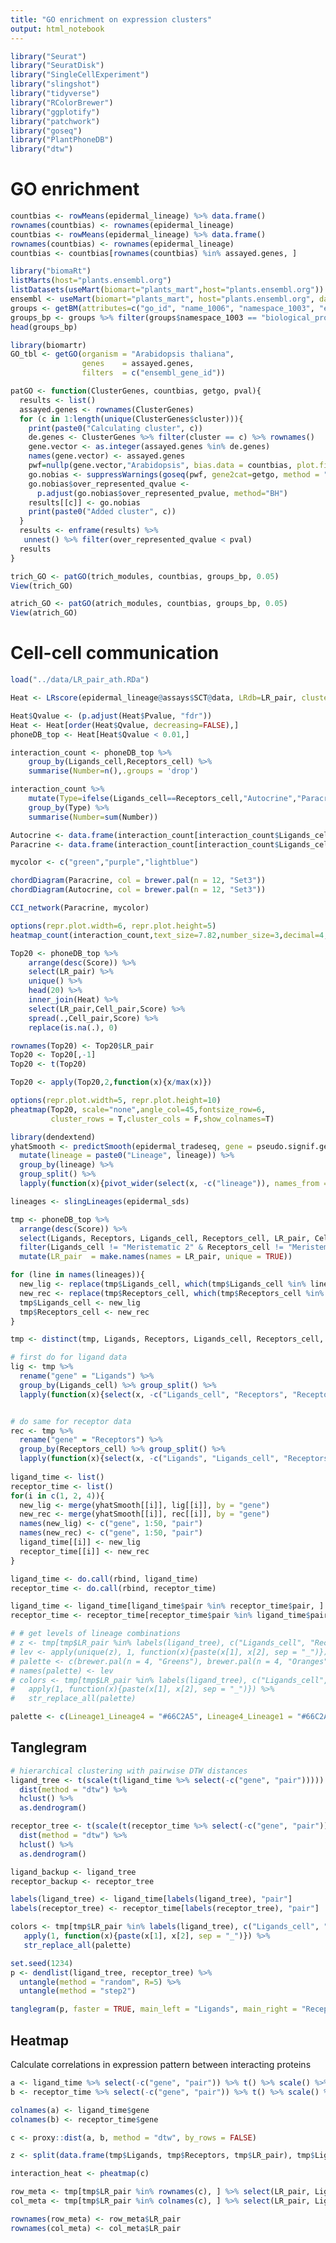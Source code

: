 ```yaml
---
title: "GO enrichment on expression clusters"
output: html_notebook
---
```


```r
library("Seurat")
library("SeuratDisk")
library("SingleCellExperiment")
library("slingshot")
library("tidyverse")
library("RColorBrewer")
library("ggplotify")
library("patchwork")
library("goseq")
library("PlantPhoneDB")
library("dtw")
```

# GO enrichment


```r
countbias <- rowMeans(epidermal_lineage) %>% data.frame()
rownames(countbias) <- rownames(epidermal_lineage)
countbias <- rowMeans(epidermal_lineage) %>% data.frame()
rownames(countbias) <- rownames(epidermal_lineage)
countbias <- countbias[rownames(countbias) %in% assayed.genes, ]
```


```r
library("biomaRt")
listMarts(host="plants.ensembl.org")
listDatasets(useMart(biomart="plants_mart",host="plants.ensembl.org"))
ensembl <- useMart(biomart="plants_mart", host="plants.ensembl.org", dataset = "athaliana_eg_gene")
groups <- getBM(attributes=c("go_id", "name_1006", "namespace_1003", "ensembl_gene_id"), filters="ensembl_gene_id",value=assayed.genes,mart=ensembl)
groups_bp <- groups %>% filter(groups$namespace_1003 == "biological_process")
head(groups_bp)
```


```r
library(biomartr)
GO_tbl <- getGO(organism = "Arabidopsis thaliana", 
                genes    = assayed.genes,
                filters  = c("ensembl_gene_id"))

```


```r
patGO <- function(ClusterGenes, countbias, getgo, pval){
  results <- list()
  assayed.genes <- rownames(ClusterGenes)
  for (c in 1:length(unique(ClusterGenes$cluster))){
    print(paste0("Calculating cluster", c))
    de.genes <- ClusterGenes %>% filter(cluster == c) %>% rownames()
    gene.vector <- as.integer(assayed.genes %in% de.genes)
    names(gene.vector) <- assayed.genes
    pwf=nullp(gene.vector,"Arabidopsis", bias.data = countbias, plot.fit = F)
    go.nobias <- suppressWarnings(goseq(pwf, gene2cat=getgo, method = "Hypergeometric"))
    go.nobias$over_represented_qvalue <- 
      p.adjust(go.nobias$over_represented_pvalue, method="BH")
    results[[c]] <- go.nobias
    print(paste0("Added cluster", c))
  }
  results <- enframe(results) %>%
   unnest() %>% filter(over_represented_qvalue < pval)
  results
}

trich_GO <- patGO(trich_modules, countbias, groups_bp, 0.05)
View(trich_GO)

atrich_GO <- patGO(atrich_modules, countbias, groups_bp, 0.05)
View(atrich_GO)
```

# Cell-cell communication

```r
load("../data/LR_pair_ath.RDa")

Heat <- LRscore(epidermal_lineage@assays$SCT@data, LRdb=LR_pair, cluster = Idents(epidermal_lineage), min.pct = 0.1,iterations=100, method='Average')
```

```r
Heat$Qvalue <- (p.adjust(Heat$Pvalue, "fdr"))
Heat <- Heat[order(Heat$Qvalue, decreasing=FALSE),]
phoneDB_top <- Heat[Heat$Qvalue < 0.01,]
```


```r
interaction_count <- phoneDB_top %>%
    group_by(Ligands_cell,Receptors_cell) %>%
    summarise(Number=n(),.groups = 'drop')
```

```r
interaction_count %>%
    mutate(Type=ifelse(Ligands_cell==Receptors_cell,"Autocrine","Paracrine")) %>%
    group_by(Type) %>%
    summarise(Number=sum(Number))
```

```r
Autocrine <- data.frame(interaction_count[interaction_count$Ligands_cell==interaction_count$Receptors_cell,])
Paracrine <- data.frame(interaction_count[interaction_count$Ligands_cell!=interaction_count$Receptors_cell,])
```

```r
mycolor <- c("green","purple","lightblue")
```

```r
chordDiagram(Paracrine, col = brewer.pal(n = 12, "Set3"))
chordDiagram(Autocrine, col = brewer.pal(n = 12, "Set3"))
```

```r
CCI_network(Paracrine, mycolor)
```

```r
options(repr.plot.width=6, repr.plot.height=5)
heatmap_count(interaction_count,text_size=7.82,number_size=3,decimal=4,title="")
```

```r
Top20 <- phoneDB_top %>%
    arrange(desc(Score)) %>%
    select(LR_pair) %>%
    unique() %>%
    head(20) %>%
    inner_join(Heat) %>%
    select(LR_pair,Cell_pair,Score) %>%
    spread(.,Cell_pair,Score) %>%
    replace(is.na(.), 0)
```

```r
rownames(Top20) <- Top20$LR_pair
Top20 <- Top20[,-1]
Top20 <- t(Top20)
```

```r
Top20 <- apply(Top20,2,function(x){x/max(x)})
```

```r
options(repr.plot.width=5, repr.plot.height=10)
pheatmap(Top20, scale="none",angle_col=45,fontsize_row=6,
         cluster_rows = T,cluster_cols = F,show_colnames=T)
```

```r
library(dendextend)
yhatSmooth <- predictSmooth(epidermal_tradeseq, gene = pseudo.signif.genes, nPoints = 50, tidy = TRUE) %>%
  mutate(lineage = paste0("Lineage", lineage)) %>%
  group_by(lineage) %>%
  group_split() %>%
  lapply(function(x){pivot_wider(select(x, -c("lineage")), names_from = "time", values_from = "yhat")})

lineages <- slingLineages(epidermal_sds)

tmp <- phoneDB_top %>% 
  arrange(desc(Score)) %>% 
  select(Ligands, Receptors, Ligands_cell, Receptors_cell, LR_pair, Cell_pair) %>% 
  filter(Ligands_cell != "Meristematic 2" & Receptors_cell != "Meristematic 2") %>% filter(Ligands_cell != Receptors_cell) %>%
  mutate(LR_pair  = make.names(names = LR_pair, unique = TRUE))

for (line in names(lineages)){
  new_lig <- replace(tmp$Ligands_cell, which(tmp$Ligands_cell %in% lineages[[line]]), line)
  new_rec <- replace(tmp$Receptors_cell, which(tmp$Receptors_cell %in% lineages[[line]]), line)
  tmp$Ligands_cell <- new_lig
  tmp$Receptors_cell <- new_rec
}

tmp <- distinct(tmp, Ligands, Receptors, Ligands_cell, Receptors_cell, .keep_all = TRUE)

# first do for ligand data
lig <- tmp %>% 
  rename("gene" = "Ligands") %>%
  group_by(Ligands_cell) %>% group_split() %>% 
  lapply(function(x){select(x, -c("Ligands_cell", "Receptors", "Receptors_cell", "Cell_pair"))})


# do same for receptor data
rec <- tmp %>% 
  rename("gene" = "Receptors") %>%
  group_by(Receptors_cell) %>% group_split() %>% 
  lapply(function(x){select(x, -c("Ligands", "Ligands_cell", "Receptors_cell", "Cell_pair"))})
  
ligand_time <- list()
receptor_time <- list()
for(i in c(1, 2, 4)){
  new_lig <- merge(yhatSmooth[[i]], lig[[i]], by = "gene")
  new_rec <- merge(yhatSmooth[[i]], rec[[i]], by = "gene")
  names(new_lig) <- c("gene", 1:50, "pair")
  names(new_rec) <- c("gene", 1:50, "pair")
  ligand_time[[i]] <- new_lig 
  receptor_time[[i]] <- new_rec
}

ligand_time <- do.call(rbind, ligand_time)
receptor_time <- do.call(rbind, receptor_time)

ligand_time <- ligand_time[ligand_time$pair %in% receptor_time$pair, ]
receptor_time <- receptor_time[receptor_time$pair %in% ligand_time$pair, ]
```

```r
# # get levels of lineage combinations
# z <- tmp[tmp$LR_pair %in% labels(ligand_tree), c("Ligands_cell", "Receptors_cell")]
# lev <- apply(unique(z), 1, function(x){paste(x[1], x[2], sep = "_")})
# palette <- c(brewer.pal(n = 4, "Greens"), brewer.pal(n = 4, "Oranges"), brewer.pal(n = 4, "Blues"), brewer.pal(n = 4, "PuRd"))
# names(palette) <- lev
# colors <- tmp[tmp$LR_pair %in% labels(ligand_tree), c("Ligands_cell", "Receptors_cell")] %>%
#   apply(1, function(x){paste(x[1], x[2], sep = "_")}) %>%
#   str_replace_all(palette)
```

```r
palette <- c(Lineage1_Lineage4 = "#66C2A5", Lineage4_Lineage1 = "#66C2A5", Lineage1_Lineage3 = "#D3D3D3", Lineage3_Lineage1 = "#D3D3D3", Lineage1_Lineage2 = "#8DA0CB", Lineage2_Lineage1 = "#8DA0CB", Lineage2_Lineage4 = "#E78AC3", Lineage4_Lineage2 = "#E78AC3", Lineage1_Lineage1 = "#A6D854", Lineage2_Lineage3 = "#D3D3D3", Lineage3_Lineage2 = "#D3D3D3", Lineage3_Lineage4 = "#D3D3D3", Lineage4_Lineage3 = "#D3D3D3")
```

## Tanglegram

```r
# hierarchical clustering with pairwise DTW distances
ligand_tree <- t(scale(t(ligand_time %>% select(-c("gene", "pair"))))) %>% 
  dist(method = "dtw") %>% 
  hclust() %>% 
  as.dendrogram()

receptor_tree <- t(scale(t(receptor_time %>% select(-c("gene", "pair"))))) %>% 
  dist(method = "dtw") %>% 
  hclust() %>% 
  as.dendrogram()

ligand_backup <- ligand_tree
receptor_backup <- receptor_tree
```


```r
labels(ligand_tree) <- ligand_time[labels(ligand_tree), "pair"]
labels(receptor_tree) <- receptor_time[labels(receptor_tree), "pair"]

colors <- tmp[tmp$LR_pair %in% labels(ligand_tree), c("Ligands_cell", "Receptors_cell")] %>%
   apply(1, function(x){paste(x[1], x[2], sep = "_")}) %>%
   str_replace_all(palette)

set.seed(1234)
p <- dendlist(ligand_tree, receptor_tree) %>% 
  untangle(method = "random", R=5) %>%
  untangle(method = "step2")

tanglegram(p, faster = TRUE, main_left = "Ligands", main_right = "Receptors", lwd=1, color = colors, common_subtrees_color_branches=TRUE)
```

## Heatmap

Calculate correlations in expression pattern between interacting proteins

```r
a <- ligand_time %>% select(-c("gene", "pair")) %>% t() %>% scale() %>% data.frame()
b <- receptor_time %>% select(-c("gene", "pair")) %>% t() %>% scale() %>% data.frame()

colnames(a) <- ligand_time$gene
colnames(b) <- receptor_time$gene

c <- proxy::dist(a, b, method = "dtw", by_rows = FALSE)

z <- split(data.frame(tmp$Ligands, tmp$Receptors, tmp$LR_pair), tmp$Ligands) %>% lapply(function(x){x$tmp.Receptors})

interaction_heat <- pheatmap(c)
```

```r
row_meta <- tmp[tmp$LR_pair %in% rownames(c), ] %>% select(LR_pair, Ligands_cell, Receptors_cell) %>% mutate(new = paste0(Ligands_cell, Receptors_cell)) %>% select(new, LR_pair)
col_meta <- tmp[tmp$LR_pair %in% colnames(c), ] %>% select(LR_pair, Ligands_cell, Receptors_cell) %>% mutate(new = paste0(Ligands_cell, Receptors_cell)) %>% select(new, LR_pair)

rownames(row_meta) <- row_meta$LR_pair
rownames(col_meta) <- col_meta$LR_pair
```



